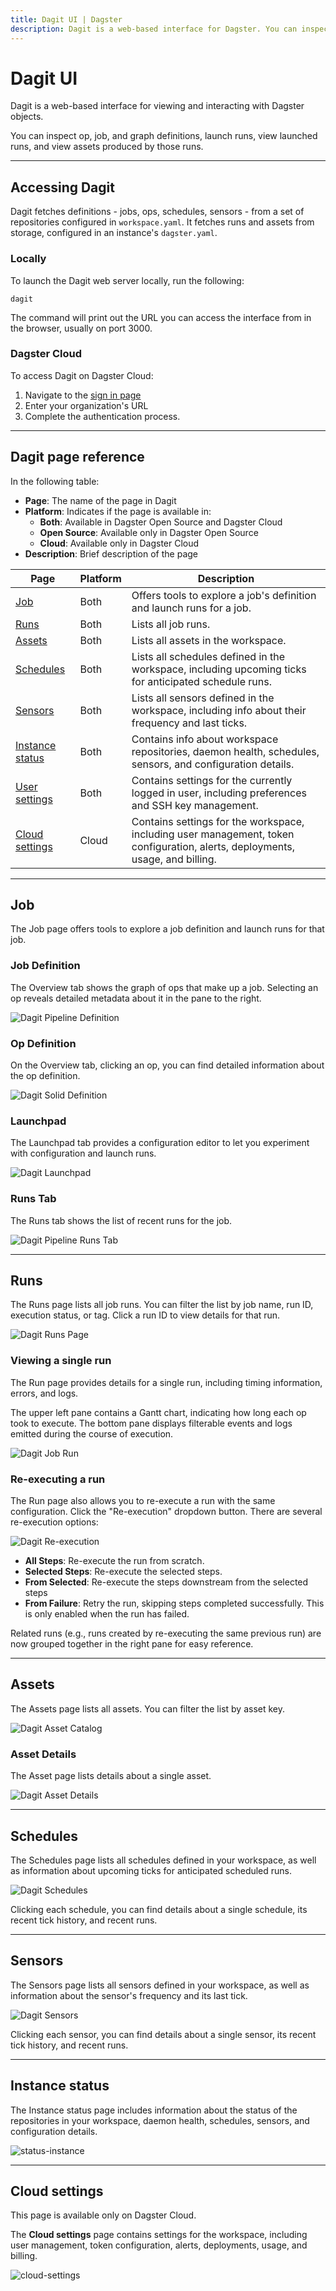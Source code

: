 ```yaml
---
title: Dagit UI | Dagster
description: Dagit is a web-based interface for Dagster. You can inspect op and job definitions, launch runs, view launched runs, and view assets.
---
```


# Dagit UI

Dagit is a web-based interface for viewing and interacting with Dagster objects.

You can inspect op, job, and graph definitions, launch runs, view launched runs, and view assets produced by those runs.

---

## Accessing Dagit

Dagit fetches definitions - jobs, ops, schedules, sensors - from a set of repositories configured in `workspace.yaml`. It fetches runs and assets from storage, configured in an instance's `dagster.yaml`.

### Locally

To launch the Dagit web server locally, run the following:

```shell
dagit
```

The command will print out the URL you can access the interface from in the browser, usually on port 3000.

### Dagster Cloud

To access Dagit on Dagster Cloud:

1. Navigate to the [sign in page](https://dagster.cloud/)
2. Enter your organization's URL
3. Complete the authentication process.

---

## Dagit page reference

In the following table:

- **Page**: The name of the page in Dagit
- **Platform**: Indicates if the page is available in:
   - **Both**: Available in Dagster Open Source and Dagster Cloud
   - **Open Source**: Available only in Dagster Open Source
   - **Cloud**: Available only in Dagster Cloud
- **Description**: Brief description of the page

| Page            | Platform | Description                                                                                                                   |
|-----------------|----------|-------------------------------------------------------------------------------------------------------------------------------|
| [Job](#job)            | Both     | Offers tools to explore a job's definition and launch runs for a job.                                                         |
| [Runs](#runs)            | Both     | Lists all job runs.                                                                                                           |
| [Assets](#assets)          | Both     | Lists all assets in the workspace.                                                                                            |
| [Schedules](#schedules)       | Both     | Lists all schedules defined in the workspace, including upcoming ticks for anticipated schedule runs.                         |
| [Sensors](#sensors)         | Both     | Lists all sensors defined in the workspace, including info about their frequency and last ticks.                              |
| [Instance status](#instance-status) | Both     | Contains info about workspace repositories, daemon health, schedules, sensors, and configuration details.                     |
| [User settings](#user-settings)   | Both     | Contains settings for the currently logged in user, including preferences and SSH key management.                             |
| [Cloud settings](#cloud-settings) | Cloud    | Contains settings for the workspace, including user management, token configuration, alerts, deployments, usage, and billing. |

<!-- Notes: all screenshots are from go/prod -->

---

## Job

The Job page offers tools to explore a job definition and launch runs for that job.

### Job Definition

The Overview tab shows the graph of ops that make up a job. Selecting an op reveals detailed metadata about it in the pane to the right.

<img
alt="Dagit Pipeline Definition"
src="/images/concepts/dagit/pipeline-definition.png"
/>

### Op Definition

On the Overview tab, clicking an op, you can find detailed information about the op definition.

<img
alt="Dagit Solid Definition"
src="/images/concepts/dagit/solid-definition.png"
/>

### Launchpad

The Launchpad tab provides a configuration editor to let you experiment with configuration and launch runs.

<img alt="Dagit Launchpad" src="/images/concepts/dagit/playground.png" />

### Runs Tab

The Runs tab shows the list of recent runs for the job.

<img alt="Dagit Pipeline Runs Tab" src="/images/concepts/dagit/runs-tab.png" />

---

## Runs

The Runs page lists all job runs. You can filter the list by job name, run ID, execution status, or tag. Click a run ID to view details for that run.

<Image
alt="Dagit Runs Page"
src="/images/concepts/dagit/all-runs.png"
width={3808}
height={2414}
/>

### Viewing a single run

The Run page provides details for a single run, including timing information, errors, and logs.

The upper left pane contains a Gantt chart, indicating how long each op took to execute. The bottom pane displays filterable events and logs emitted during the course of execution.

<Image
alt="Dagit Job Run"
src="/images/concepts/dagit/single-run.png"
width={3808}
height={2414}
/>

### Re-executing a run

The Run page also allows you to re-execute a run with the same configuration. Click the "Re-execution" dropdown button. There are several re-execution options:

<Image
alt="Dagit Re-execution"
src="/images/concepts/dagit/re-execution.png"
width={3808}
height={2414}
/>

- **All Steps**: Re-execute the run from scratch.
- **Selected Steps**: Re-execute the selected steps.
- **From Selected**: Re-execute the steps downstream from the selected steps
- **From Failure**: Retry the run, skipping steps completed successfully. This is only enabled when the run has failed.

Related runs (e.g., runs created by re-executing the same previous run) are now grouped together in the right pane for easy reference.

---

## Assets

The Assets page lists all assets. You can filter the list by asset key.

<Image
alt="Dagit Asset Catalog"
src="/images/concepts/dagit/all-assets.png"
width={3808}
height={2414}
/>

### Asset Details

The Asset page lists details about a single asset.

<Image
alt="Dagit Asset Details"
src="/images/concepts/dagit/asset.png"
width={3808}
height={2414}
/>

---

## Schedules

The Schedules page lists all schedules defined in your workspace, as well as information about upcoming ticks for anticipated scheduled runs.

<Image
alt="Dagit Schedules"
src="/images/concepts/dagit/schedules.png"
width={3808}
height={2414}
/>

Clicking each schedule, you can find details about a single schedule, its recent tick history, and recent runs.

---

## Sensors

The Sensors page lists all sensors defined in your workspace, as well as information about the sensor's frequency and its last tick.

<Image
alt="Dagit Sensors"
src="/images/concepts/dagit/sensors.png"
width={3808}
height={2414}
/>

Clicking each sensor, you can find details about a single sensor, its recent tick history, and recent runs.

---

## Instance status

The Instance status page includes information about the status of the repositories in your workspace, daemon health, schedules, sensors, and configuration details.

<Image
alt="status-instance"
src="/images/concepts/dagit/status-instance.png"
width={3808}
height={2414}
/>

---

## Cloud settings

<Note>
	This page is available only on Dagster Cloud.
</Note>

The **Cloud settings** page contains settings for the workspace, including user management, token configuration, alerts, deployments, usage, and billing.

<Image
alt="cloud-settings"
src="/images/concepts/dagit/cloud-settings.png"
width={3808}
height={2414}
/>